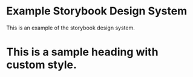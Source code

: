 
<Meta title="Example/Introduction" />

<style>
  {`
    .sample-heading {
        color: darkgrey;
    }
  `}
</style>

# Example Storybook Design System

This is an example of the storybook design system.

<h1 className="sample-heading">This is a sample heading with custom style.</h1>

